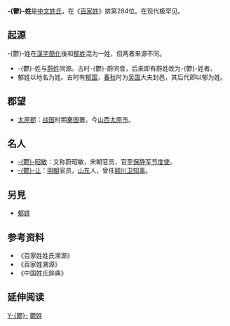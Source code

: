 {{姓氏
|姓氏=鬱
|显示=-{鬱}-
|繁體=鬱
|簡體=郁
|南京官话=Ü<sup>5</sup>
|拼音=Yù
|中国大陆=Yu
|台湾=Yu
|香港=
|澳门=
|新加坡=
|马来西亚=
|越南=Uất
|韩国=
|反切=
|同音字=
|堂号=
|郡望=[[太原郡|太原郡]]
}}
{{不是|郁姓}}
'''-{鬱}-姓'''是[[中文姓氏|中文姓氏]]，在《[[百家姓|百家姓]]》排第284位。在现代极罕见。

== 起源 ==
-{鬱}-姓在[[漢字簡化|漢字簡化]]後和[[郁姓|郁姓]]混为一姓，但两者来源不同。
* -{鬱}-姓与[[蔚姓|蔚姓]]同源。古时-{鬱}-蔚同音，后来即有蔚姓改为-{鬱}-姓者。
* 郁姓以地名为姓。古时有[[郁国|郁国]]，[[春秋|春秋]]时为[[吴国|吴国]]大夫封邑，其后代即以郁为姓。

== 郡望 ==
* [[太原郡|太原郡]]：[[战国|战国]]时期[[秦国|秦国]]置，今[[山西|山西]][[太原市|太原市]]。

==名人==
* [[鬱昭敏|-{鬱}-昭敏]]：又称蔚昭敏，宋朝官员，官至[[保静军|保静军]][[节度使|节度使]]。
* [[鬱让|-{鬱}-让]]：[[明朝|明朝]]官员，[[山东|山东]]人，曾任[[颖川卫|颖川卫]][[知事|知事]]。

== 另見 ==
* [[郁姓|郁姓]]

== 参考资料 ==
{{Reflist|2}}
*《百家姓姓氏溯源》
*《百家姓溯源》
*《中国姓氏辞典》

== 延伸阅读 ==
{{Wikisource further reading}}

[[Category:漢姓|Y-{鬱}-]]
[[Category:鬱姓|]]